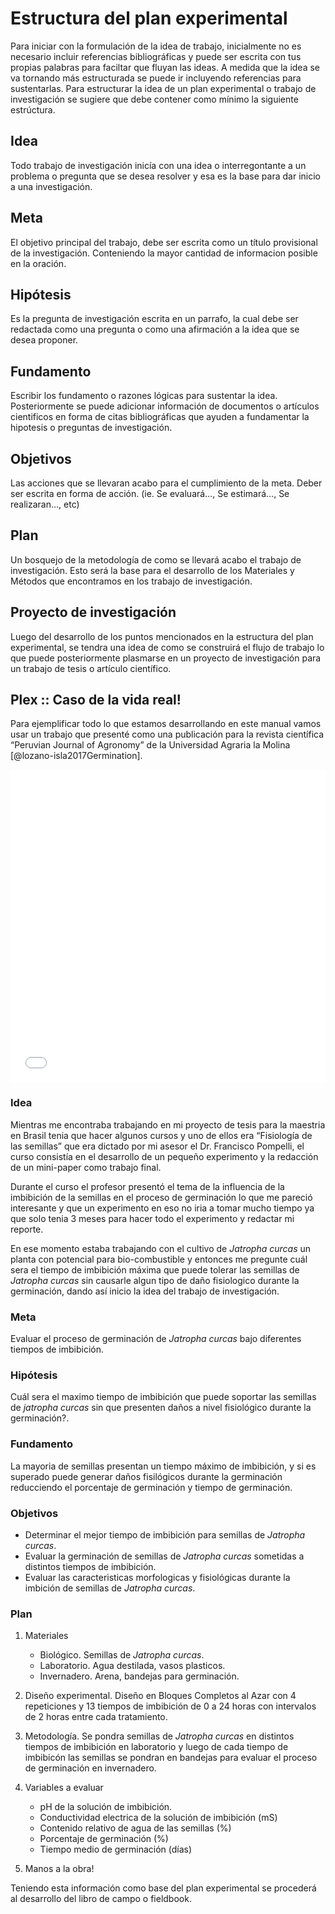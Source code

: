 # Estructura del plan experimental

Para iniciar con la formulación de la idea de trabajo, inicialmente no es necesario incluir referencias bibliográficas y puede ser escrita con tus propias palabras para faciltar que fluyan las ideas. A medida que la idea se va tornando más estructurada se puede ir incluyendo referencias para sustentarlas. Para estructurar la idea de un plan experimental o trabajo de investigación se sugiere que debe contener como mínimo la siguiente estrúctura. 

## Idea

Todo trabajo de investigación inicía con una idea o interregontante a un problema o pregunta que se desea resolver y esa es la base para dar inicio a una investigación.

## Meta

El objetivo principal del trabajo, debe ser escrita como un título provisional de la investigación. Conteniendo la mayor cantidad de informacion posible en la oración.

## Hipótesis

Es la pregunta de investigación escrita en un parrafo, la cual debe ser redactada como una pregunta o como una afirmación a la idea que se desea proponer.

## Fundamento

Escribir los fundamento o razones lógicas para sustentar la idea. Posteriormente se puede adicionar información de documentos o artículos cientificos en forma de citas bibliográficas que ayuden a fundamentar la hipotesis o preguntas de investigación.

## Objetivos 

Las acciones que se llevaran acabo para el cumplimiento de la meta. Deber ser escrita en forma de acción. (ie. Se evaluará..., Se estimará..., Se realizaran..., etc)

## Plan

Un bosquejo de la metodología de como se llevará acabo el trabajo de investigación. Esto será la base para el desarrollo de los Materiales y Métodos que encontramos en los trabajo de investigación.

## Proyecto de investigación {-}

Luego del desarrollo de los puntos mencionados en la estructura del plan experimental, se tendra una idea de como se construirá el flujo de trabajo lo que puede posteriormente plasmarse en un proyecto de investigación para un trabajo de tesis o artículo científico.

## Plex :: Caso de la vida real!

Para ejemplificar todo lo que estamos desarrollando en este manual vamos usar un trabajo que presenté como una publicación para la revista científica "Peruvian Journal of Agronomy" de la Universidad Agraria la Molina [@lozano-isla2017Germination].

<embed src="files/Lozano-Isla2017.pdf" width="100%" height="500" alt="pdf" pluginspage="http://www.adobe.com/products/acrobat/readstep2.html">

### Idea

Mientras me encontraba trabajando en mi proyecto de tesis para la maestria en Brasil tenia que hacer algunos cursos y uno de ellos era "Fisiología de las semillas" que era dictado por mi asesor el Dr. Francisco Pompelli, el curso consistía en el desarrollo de un pequeño experimento y la redacción de un mini-paper como trabajo final.

Durante el curso el profesor presentó el tema de la influencia de la imbibición de la semillas en el proceso de germinación lo que me pareció interesante y que un experimento en eso no iria a tomar mucho tiempo ya que solo tenia 3 meses para hacer todo el experimento y redactar mi reporte.

En ese momento estaba trabajando con el cultivo de *Jatropha curcas* un planta con potencial para bio-combustible y entonces me pregunte cuál sera el tiempo de imbibición máxima que puede tolerar las semillas  de *Jatropha curcas* sin causarle algun tipo de daño fisiologico durante la germinación, dando así inicio la idea del trabajo de investigación.

### Meta

Evaluar el proceso de germinación de *Jatropha curcas* bajo diferentes tiempos de imbibición.

### Hipótesis

Cuál sera el maximo tiempo de imbibición que puede soportar las semillas de *jatropha curcas* sin que presenten daños a nivel fisiológico durante la germinación?.

### Fundamento

La mayoria de semillas presentan un tiempo máximo de imbibición, y si es superado puede generar daños fisilógicos durante la germinación reducciendo el porcentaje de germinación y tiempo de germinación.

### Objetivos 

- Determinar el mejor tiempo de imbibición para semillas de *Jatropha curcas*.
- Evaluar la germinación de semillas de *Jatropha curcas* sometidas a distintos tiempos de imbibición.
- Evaluar las caracteristicas morfologicas y fisiológicas durante la imbición de semillas de *Jatropha curcas*.

### Plan

1. Materiales
    - Biológico. Semillas de *Jatropha curcas*.
    - Laboratorio. Agua destilada, vasos plasticos.
    - Invernadero. Arena, bandejas para germinación.

1. Diseño experimental. Diseño en Bloques Completos al Azar con 4 repeticiones y 13 tiempos de imbibición de 0 a 24 horas con intervalos de 2 horas entre cada tratamiento.

1. Metodología. Se pondra semillas de *Jatropha curcas* en distintos tiempos de imbibición en laboratorio y luego de cada tiempo de imbibicón las semillas se pondran en bandejas para evaluar el proceso de germinación en invernadero.

1. Variables a evaluar
    - pH de la solución de imbibición.
    - Conductividad electrica de la solución de imbibición (mS)
    - Contenido relativo de agua de las semillas (%)
    - Porcentaje de germinación (%)
    - Tiempo medio de germinación (días)
    
1. Manos a la obra!

Teniendo esta información como base del plan experimental se procederá al desarrollo del libro de campo o fieldbook.

